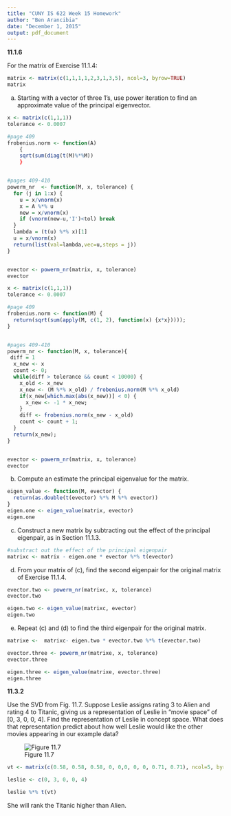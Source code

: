 ```yaml
---
title: "CUNY IS 622 Week 15 Homework"
author: "Ben Arancibia"
date: "December 1, 2015"
output: pdf_document
---
```


__11.1.6__

For the matrix of Exercise 11.1.4:

```r
matrix <- matrix(c(1,1,1,1,2,3,1,3,5), ncol=3, byrow=TRUE)
matrix
```

(a) Starting with a vector of three 1’s, use power iteration to find an approximate value of the principal eigenvector.

```r
x <- matrix(c(1,1,1))
tolerance <- 0.0007

#page 409
frobenius.norm <- function(A)
    {
    sqrt(sum(diag(t(M)%*%M))
    }


#pages 409-410
powerm_nr  <- function(M, x, tolerance) {
  for (j in 1:x) {
    u = x/vnorm(x)
    x = A %*% u
    new = x/vnorm(x)
    if (vnorm(new-u,'I')<tol) break
  }
  lambda = (t(u) %*% x)[1]
  u = x/vnorm(x)
  return(list(val=lambda,vec=u,steps = j))
}


evector <- powerm_nr(matrix, x, tolerance)
evector

```

```r
x <- matrix(c(1,1,1))
tolerance <- 0.0007

#page 409
frobenius.norm <- function(M) {
  return(sqrt(sum(apply(M, c(1, 2), function(x) {x*x}))));
}


#pages 409-410
powerm_nr <- function(M, x, tolerance){
 diff = 1
  x_new <- x
  count <- 0;
  while(diff > tolerance && count < 10000) {
    x_old <- x_new
    x_new <- (M %*% x_old) / frobenius.norm(M %*% x_old)
    if(x_new[which.max(abs(x_new))] < 0) {
      x_new <- -1 * x_new;
    }
    diff <- frobenius.norm(x_new - x_old)
    count <- count + 1;
  }
  return(x_new);
}


evector <- powerm_nr(matrix, x, tolerance)
evector
```



(b) Compute an estimate the principal eigenvalue for the matrix.

```r
eigen_value <- function(M, evector) {
  return(as.double(t(evector) %*% M %*% evector))
}
eigen.one <- eigen_value(matrix, evector)
eigen.one
```

(c) Construct a new matrix by subtracting out the effect of the principal eigenpair, as in Section 11.1.3.

```r
#substract out the effect of the principal eigenpair
matrixc <- matrix - eigen.one * evector %*% t(evector)
```

(d) From your matrix of (c), find the second eigenpair for the original matrix of Exercise 11.1.4.

```r
evector.two <- powerm_nr(matrixc, x, tolerance)
evector.two

eigen.two <- eigen_value(matrixc, evector)
eigen.two
```
(e) Repeat (c) and (d) to find the third eigenpair for the original matrix.
```r
matrixe <-  matrixc- eigen.two * evector.two %*% t(evector.two)

evector.three <- powerm_nr(matrixe, x, tolerance)
evector.three

eigen.three <- eigen_value(matrixe, evector.three)
eigen.three
```

__11.3.2__

Use the SVD from Fig. 11.7. Suppose Leslie assigns rating 3 to Alien and rating 4 to Titanic, giving us a representation of Leslie in “movie space” of [0, 3, 0, 0, 4]. Find the representation of Leslie in concept space. What does that representation predict about how well Leslie would like the other movies appearing in our example data?


![Figure 11.7](//users/bcarancibia/CUNY_IS_622/week15/117.png)

```r

vt <- matrix(c(0.58, 0.58, 0.58, 0, 0,0, 0, 0, 0.71, 0.71), ncol=5, byrow=TRUE)

leslie <- c(0, 3, 0, 0, 4)

leslie %*% t(vt) 

```

She will rank the Titanic higher than Alien.